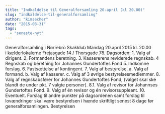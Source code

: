 ```yaml
---
title: "Indkaldelse til Generalforsamling 20-april (kl 20.00)"
slug: "indkaldelse-til-generalforsamling"
author: "kimsecher"
date: "2015-03-31"
tags: 
  - "seneste-nyt"
---
```


Generalforsamling i Nørrebro Skakklub Mandag 20.april 2015 kl. 20.00 i kælderlokalerne Frejasgade 14 / Thorsgade 78. Dagsorden: 1. Valg af dirigent. 2. Formandens beretning. 3. Kassererens reviderede regnskab. 4 Regnskab og beretning for Johannes Gundertoftes Fond 5. Indkomne forslag. 6. Fastsættelse af kontingent. 7. Valg af bestyrelse. a. Valg af formand. b. Valg af kasserer. c. Valg af 3 øvrige bestyrelsesmedlemmer. 8. Valg af regnskabsfører for Johannes Gundertoftes Fond, (valget skal ske blandt de under pkt. 7 valgte personer). 8.1. Valg af revisor for Johannses Gundertoftes Fond. 9. Valg af én revisor og én revisorsuppleant. 10. Eventuelt. Forslag til andre punkter på dagsordenen samt forslag til lovændringer skal være bestyrelsen i hænde skriftligt senest 8 dage før generalforsamlingen. Bestyrelsen
